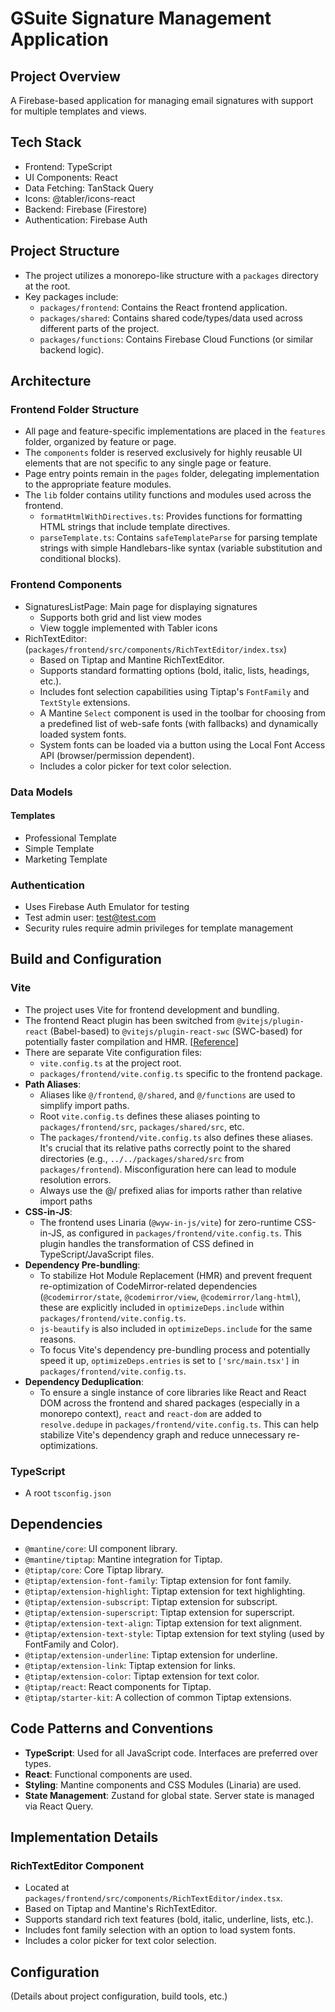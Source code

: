 # GSuite Signature Management Application

## Project Overview
A Firebase-based application for managing email signatures with support for multiple templates and views.

## Tech Stack
- Frontend: TypeScript
- UI Components: React
- Data Fetching: TanStack Query
- Icons: @tabler/icons-react
- Backend: Firebase (Firestore)
- Authentication: Firebase Auth

## Project Structure
- The project utilizes a monorepo-like structure with a `packages` directory at the root.
- Key packages include:
    - `packages/frontend`: Contains the React frontend application.
    - `packages/shared`: Contains shared code/types/data used across different parts of the project.
    - `packages/functions`: Contains Firebase Cloud Functions (or similar backend logic).

## Architecture

### Frontend Folder Structure
- All page and feature-specific implementations are placed in the `features` folder, organized by feature or page.
- The `components` folder is reserved exclusively for highly reusable UI elements that are not specific to any single page or feature.
- Page entry points remain in the `pages` folder, delegating implementation to the appropriate feature modules.
- The `lib` folder contains utility functions and modules used across the frontend.
    - `formatHtmlWithDirectives.ts`: Provides functions for formatting HTML strings that include template directives.
    - `parseTemplate.ts`: Contains `safeTemplateParse` for parsing template strings with simple Handlebars-like syntax (variable substitution and conditional blocks).

### Frontend Components
- SignaturesListPage: Main page for displaying signatures
  - Supports both grid and list view modes
  - View toggle implemented with Tabler icons
- RichTextEditor: (`packages/frontend/src/components/RichTextEditor/index.tsx`)
  - Based on Tiptap and Mantine RichTextEditor.
  - Supports standard formatting options (bold, italic, lists, headings, etc.).
  - Includes font selection capabilities using Tiptap's `FontFamily` and `TextStyle` extensions.
  - A Mantine `Select` component is used in the toolbar for choosing from a predefined list of web-safe fonts (with fallbacks) and dynamically loaded system fonts.
  - System fonts can be loaded via a button using the Local Font Access API (browser/permission dependent).
  - Includes a color picker for text color selection.

### Data Models

#### Templates
- Professional Template
- Simple Template
- Marketing Template

### Authentication
- Uses Firebase Auth Emulator for testing
- Test admin user: test@test.com
- Security rules require admin privileges for template management

## Build and Configuration

### Vite
- The project uses Vite for frontend development and bundling.
- The frontend React plugin has been switched from `@vitejs/plugin-react` (Babel-based) to `@vitejs/plugin-react-swc` (SWC-based) for potentially faster compilation and HMR. [[Reference](https://github.com/vitejs/vite-plugin-react/tree/main/packages/plugin-react-swc)]
- There are separate Vite configuration files:
    - `vite.config.ts` at the project root.
    - `packages/frontend/vite.config.ts` specific to the frontend package.
- **Path Aliases**: 
    - Aliases like `@/frontend`, `@/shared`, and `@/functions` are used to simplify import paths.
    - Root `vite.config.ts` defines these aliases pointing to `packages/frontend/src`, `packages/shared/src`, etc.
    - The `packages/frontend/vite.config.ts` also defines these aliases. It's crucial that its relative paths correctly point to the shared directories (e.g., `../../packages/shared/src` from `packages/frontend`). Misconfiguration here can lead to module resolution errors.
    - Always use the @/ prefixed alias for imports rather than relative import paths
- **CSS-in-JS**:
    - The frontend uses Linaria (`@wyw-in-js/vite`) for zero-runtime CSS-in-JS, as configured in `packages/frontend/vite.config.ts`. This plugin handles the transformation of CSS defined in TypeScript/JavaScript files.
- **Dependency Pre-bundling**:
    - To stabilize Hot Module Replacement (HMR) and prevent frequent re-optimization of CodeMirror-related dependencies (`@codemirror/state`, `@codemirror/view`, `@codemirror/lang-html`), these are explicitly included in `optimizeDeps.include` within `packages/frontend/vite.config.ts`.
    - `js-beautify` is also included in `optimizeDeps.include` for the same reasons.
    - To focus Vite's dependency pre-bundling process and potentially speed it up, `optimizeDeps.entries` is set to `['src/main.tsx']` in `packages/frontend/vite.config.ts`.
- **Dependency Deduplication**:
    - To ensure a single instance of core libraries like React and React DOM across the frontend and shared packages (especially in a monorepo context), `react` and `react-dom` are added to `resolve.dedupe` in `packages/frontend/vite.config.ts`. This can help stabilize Vite's dependency graph and reduce unnecessary re-optimizations.

### TypeScript
- A root `tsconfig.json`

## Dependencies

-   `@mantine/core`: UI component library.
-   `@mantine/tiptap`: Mantine integration for Tiptap.
-   `@tiptap/core`: Core Tiptap library.
-   `@tiptap/extension-font-family`: Tiptap extension for font family.
-   `@tiptap/extension-highlight`: Tiptap extension for text highlighting.
-   `@tiptap/extension-subscript`: Tiptap extension for subscript.
-   `@tiptap/extension-superscript`: Tiptap extension for superscript.
-   `@tiptap/extension-text-align`: Tiptap extension for text alignment.
-   `@tiptap/extension-text-style`: Tiptap extension for text styling (used by FontFamily and Color).
-   `@tiptap/extension-underline`: Tiptap extension for underline.
-   `@tiptap/extension-link`: Tiptap extension for links.
-   `@tiptap/extension-color`: Tiptap extension for text color.
-   `@tiptap/react`: React components for Tiptap.
-   `@tiptap/starter-kit`: A collection of common Tiptap extensions.

## Code Patterns and Conventions

-   **TypeScript**: Used for all JavaScript code. Interfaces are preferred over types.
-   **React**: Functional components are used.
-   **Styling**: Mantine components and CSS Modules (Linaria) are used.
-   **State Management**: Zustand for global state. Server state is managed via React Query.

## Implementation Details

### RichTextEditor Component

-   Located at `packages/frontend/src/components/RichTextEditor/index.tsx`.
-   Based on Tiptap and Mantine's RichTextEditor.
-   Supports standard rich text features (bold, italic, underline, lists, etc.).
-   Includes font family selection with an option to load system fonts.
-   Includes a color picker for text color selection.

## Configuration

(Details about project configuration, build tools, etc.)
